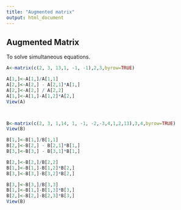 ```yaml
---
title: "Augmented matrix"
output: html_document
---
```



## Augmented Matrix

To solve simultaneous equations.
```r

A<-matrix(c(2, 3, 13,1, -1, -1),2,3,byrow=TRUE)

A[1,]<-A[1,]/A[1,1]
A[2,]<-A[2,] - A[2,1]*A[1,]
A[2,]<-A[2,] / A[2,2]
A[1,]<-A[1,]-A[1,2]*A[2,]
View(A)



B<-matrix(c(2, 3, 1,14, 1, -1, -2,-3,4,1,2,13),3,4,byrow=TRUE)
View(B)

B[1,]<-B[1,]/B[1,1]
B[2,]<-B[2,] - B[2,1]*B[1,]
B[3,]<-B[3,] - B[3,1]*B[1,]

B[2,]<-B[2,]/B[2,2]
B[1,]<-B[1,]-B[1,2]*B[2,]
B[3,]<-B[3,]-B[3,2]*B[2,]

B[3,]<-B[3,]/B[3,3]
B[1,]<-B[1,]-B[1,3]*B[3,]
B[2,]<-B[2,]-B[2,3]*B[3,]
View(B)
```


